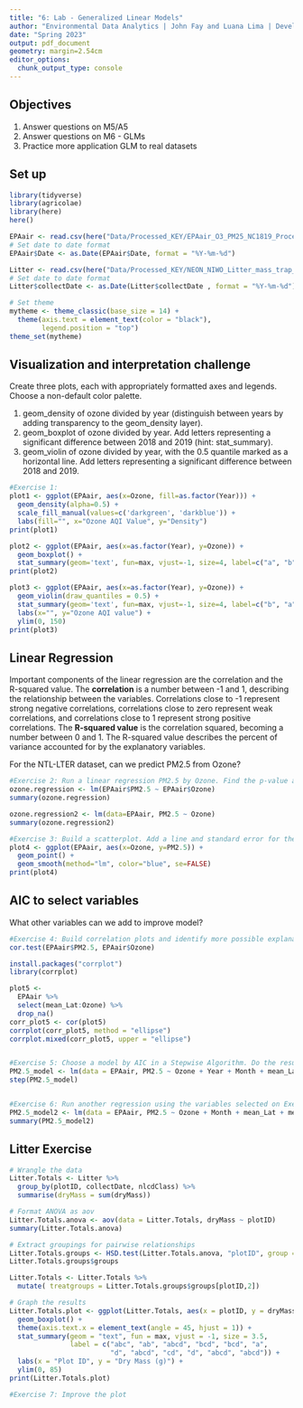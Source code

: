 ```yaml
---
title: "6: Lab - Generalized Linear Models"
author: "Environmental Data Analytics | John Fay and Luana Lima | Developed by Kateri Salk"
date: "Spring 2023"
output: pdf_document
geometry: margin=2.54cm
editor_options: 
  chunk_output_type: console
---
```


## Objectives
1. Answer questions on M5/A5
2. Answer questions on M6 - GLMs
3. Practice more application GLM to real datasets


## Set up
```r
library(tidyverse)
library(agricolae)   
library(here)
here()

EPAair <- read.csv(here("Data/Processed_KEY/EPAair_O3_PM25_NC1819_Processed.csv"), stringsAsFactors = TRUE)
# Set date to date format
EPAair$Date <- as.Date(EPAair$Date, format = "%Y-%m-%d")

Litter <- read.csv(here("Data/Processed_KEY/NEON_NIWO_Litter_mass_trap_Processed.csv"), stringsAsFactors = TRUE)
# Set date to date format
Litter$collectDate <- as.Date(Litter$collectDate , format = "%Y-%m-%d")

# Set theme
mytheme <- theme_classic(base_size = 14) +
  theme(axis.text = element_text(color = "black"), 
        legend.position = "top")
theme_set(mytheme)
```



## Visualization and interpretation challenge

Create three plots, each with appropriately formatted axes and legends. Choose a non-default color palette.

1. geom_density of ozone divided by year (distinguish between years by adding transparency to the geom_density layer).
2. geom_boxplot of ozone divided by year. Add letters representing a significant difference between 2018 and 2019 (hint: stat_summary). 
3. geom_violin of ozone divided by year, with the 0.5 quantile marked as a horizontal line. Add letters representing a significant difference between 2018 and 2019. 

```r
#Exercise 1:
plot1 <- ggplot(EPAair, aes(x=Ozone, fill=as.factor(Year))) +
  geom_density(alpha=0.5) +
  scale_fill_manual(values=c('darkgreen', 'darkblue')) +
  labs(fill="", x="Ozone AQI Value", y="Density")
print(plot1)

plot2 <- ggplot(EPAair, aes(x=as.factor(Year), y=Ozone)) +
  geom_boxplot() +
  stat_summary(geom='text', fun=max, vjust=-1, size=4, label=c("a", "b"))
print(plot2)

plot3 <- ggplot(EPAair, aes(x=as.factor(Year), y=Ozone)) +
  geom_violin(draw_quantiles = 0.5) +
  stat_summary(geom='text', fun=max, vjust=-1, size=4, label=c("b", "a")) +
  labs(x="", y="Ozone AQI value") +
  ylim(0, 150)
print(plot3)
```

## Linear Regression

Important components of the linear regression are the correlation and the R-squared value. The **correlation** is a number between -1 and 1, describing the relationship between the variables. Correlations close to -1 represent strong negative correlations, correlations close to zero represent weak correlations, and correlations close to 1 represent strong positive correlations. The **R-squared value** is the correlation squared, becoming a number between 0 and 1. The R-squared value describes the percent of variance accounted for by the explanatory variables. 

For the NTL-LTER dataset, can we predict PM2.5 from Ozone?

```r

#Exercise 2: Run a linear regression PM2.5 by Ozone. Find the p-value and R-squared value. 
ozone.regression <- lm(EPAair$PM2.5 ~ EPAair$Ozone)
summary(ozone.regression)

ozone.regression2 <- lm(data=EPAair, PM2.5 ~ Ozone)
summary(ozone.regression2)

#Exercise 3: Build a scatterplot. Add a line and standard error for the linear regression. Add the regression equation to the plot
plot4 <- ggplot(EPAair, aes(x=Ozone, y=PM2.5)) +
  geom_point() +
  geom_smooth(method="lm", color="blue", se=FALSE)
print(plot4)
```


## AIC to select variables

What other variables can we add to improve model?

```r

#Exercise 4: Build correlation plots and identify more possible explanatory variables to add to the regression.
cor.test(EPAair$PM2.5, EPAair$Ozone)

install.packages("corrplot")
library(corrplot)

plot5 <- 
  EPAair %>%
  select(mean_Lat:Ozone) %>%
  drop_na()
corr_plot5 <- cor(plot5)
corrplot(corr_plot5, method = "ellipse")
corrplot.mixed(corr_plot5, upper = "ellipse")


#Exercise 5: Choose a model by AIC in a Stepwise Algorithm. Do the results from AIC match the variables you selected on Exercise 4?
PM2.5_model <- lm(data = EPAair, PM2.5 ~ Ozone + Year + Month + mean_Lat + mean_Lng)
step(PM2.5_model)


#Exercise 6: Run another regression using the variables selected on Exercise 6. Compare r-squared value with the one from Exercise 2. 
PM2.5_model2 <- lm(data = EPAair, PM2.5 ~ Ozone + Month + mean_Lat + mean_Lng)
summary(PM2.5_model2)
```



## Litter Exercise

```r
# Wrangle the data
Litter.Totals <- Litter %>%
  group_by(plotID, collectDate, nlcdClass) %>%
  summarise(dryMass = sum(dryMass))

# Format ANOVA as aov
Litter.Totals.anova <- aov(data = Litter.Totals, dryMass ~ plotID)
summary(Litter.Totals.anova)

# Extract groupings for pairwise relationships
Litter.Totals.groups <- HSD.test(Litter.Totals.anova, "plotID", group = TRUE)
Litter.Totals.groups$groups

Litter.Totals <- Litter.Totals %>%
  mutate( treatgroups = Litter.Totals.groups$groups[plotID,2])

# Graph the results
Litter.Totals.plot <- ggplot(Litter.Totals, aes(x = plotID, y = dryMass)) +
  geom_boxplot() +
  theme(axis.text.x = element_text(angle = 45, hjust = 1)) +
  stat_summary(geom = "text", fun = max, vjust = -1, size = 3.5,
               label = c("abc", "ab", "abcd", "bcd", "bcd", "a", 
                         "d", "abcd", "cd", "d", "abcd", "abcd")) +
  labs(x = "Plot ID", y = "Dry Mass (g)") +
  ylim(0, 85)
print(Litter.Totals.plot)

```

```r
#Exercise 7: Improve the plot


```
